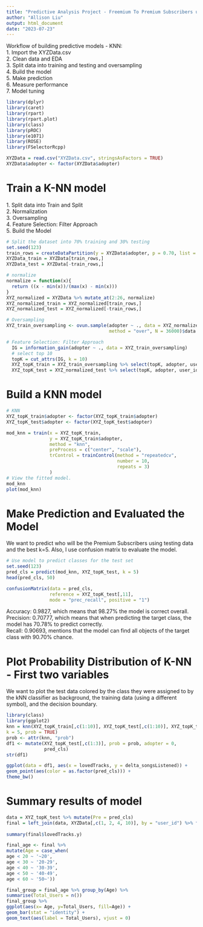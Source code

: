 ---
title: "Predictive Analysis Project - Freemium To Premium Subscribers using KNN"
author: "Allison Liu"
output: html_document
date: "2023-07-23"
---
| Workflow of building predictive models - KNN:
| 1. Import the XYZData.csv
| 2. Clean data and EDA
| 3. Split data into training and testing and oversampling
| 4. Build the model 
| 5. Make prediction
| 6. Measure performance
| 7. Model tuning

```{r}
library(dplyr)
library(caret)
library(rpart)
library(rpart.plot)
library(class)
library(pROC)
library(e1071)
library(ROSE)
library(FSelectorRcpp)

XYZData = read.csv("XYZData.csv", stringsAsFactors = TRUE)
XYZData$adopter <- factor(XYZData$adopter)
```

# Train a K-NN model
| 1. Split data into Train and Split
| 2. Normalization
| 3. Oversampling
| 4. Feature Selection: Filter Approach
| 5. Build the Model

```{r}
# Split the dataset into 70% training and 30% testing
set.seed(123)
train_rows = createDataPartition(y = XYZData$adopter, p = 0.70, list = FALSE)
XYZData_train = XYZData[train_rows,]
XYZData_test = XYZData[-train_rows,]

# normalize
normalize = function(x){
  return ((x - min(x))/(max(x) - min(x)))
}
XYZ_normalized = XYZData %>% mutate_at(2:26, normalize)
XYZ_normalized_train = XYZ_normalized[train_rows,]
XYZ_normalized_test = XYZ_normalized[-train_rows,]

# Oversampling
XYZ_train_oversampling <- ovun.sample(adopter ~ ., data = XYZ_normalized_train, 
                                      method = "over", N = 36000)$data

# Feature Selection: Filter Approach
  IG = information_gain(adopter ~ ., data = XYZ_train_oversampling)
  # select top 10
  topK = cut_attrs(IG, k = 10)
  XYZ_topK_train = XYZ_train_oversampling %>% select(topK, adopter, user_id)
  XYZ_topK_test = XYZ_normalized_test %>% select(topK, adopter, user_id)
```


# Build a KNN model
```{r}
# KNN
XYZ_topK_train$adopter <- factor(XYZ_topK_train$adopter)
XYZ_topK_test$adopter <- factor(XYZ_topK_test$adopter)

mod_knn = train(x = XYZ_topK_train,
                y = XYZ_topK_train$adopter, 
                method = "knn",
                preProcess = c("center", "scale"),
                trControl = trainControl(method = "repeatedcv",
                                         number = 10,
                                         repeats = 3)
                )
# View the fitted model.
mod_knn
plot(mod_knn)
```

# Make Prediction and Evaluated the Model
We want to predict who will be the Premium Subscribers using testing data and the best k=5. Also, I use confusion matrix to evaluate the model.
```{r}
# Use model to predict classes for the test set
set.seed(123)
pred_cls = predict(mod_knn, XYZ_topK_test, k = 5)
head(pred_cls, 50)

confusionMatrix(data = pred_cls,
                reference = XYZ_topK_test[,11],
                mode = "prec_recall", positive = "1")
```
| Accuracy: 0.9827, which means that 98.27% the model is correct overall.
| Precision: 0.70777, which means that when predicting the target class, the model has 70.78% to predict correctly.
| Recall: 0.90693, mentions that the model can find all objects of the target class with 90.70% chance.


# Plot Probability Distribution of K-NN - First two variables
We want to plot the test data colored by the class they were assigned to by the kNN classifier as background, the training data (using a different symbol), and the decision boundary.
```{r}
library(class)
library(ggplot2)
knn = knn(XYZ_topK_train[,c(1:10)], XYZ_topK_test[,c(1:10)], XYZ_topK_train[,11],
k = 5, prob = TRUE)
prob <- attr(knn, "prob")
df1 <- mutate(XYZ_topK_test[,c(1:3)], prob = prob, adopter = 0,
              pred_cls)
str(df1)

ggplot(data = df1, aes(x = lovedTracks, y = delta_songsListened)) +
geom_point(aes(color = as.factor(pred_cls))) +
theme_bw()

```

# Summary results of model

```{r}
data = XYZ_topK_test %>% mutate(Pre = pred_cls)
final = left_join(data, XYZData[,c(1, 2, 4, 10)], by = "user_id") %>% filter(data$adopter == '1', data$Pre == '1')
                                                                               summary(final$age)
summary(final$lovedTracks.y)
```

```{r}
final_age <- final %>%
mutate(Age = case_when(
age < 20 ~ '~20',
age < 30 ~ '20-29',
age < 40 ~ '30-39',
age < 50 ~ '40-49',
age < 60 ~ '50~'))

final_group = final_age %>% group_by(Age) %>%
summarise(Total_Users = n())
final_group %>%
ggplot(aes(x= Age, y=Total_Users, fill=Age)) +
geom_bar(stat = "identity") +
geom_text(aes(label = Total_Users), vjust = 0)
```